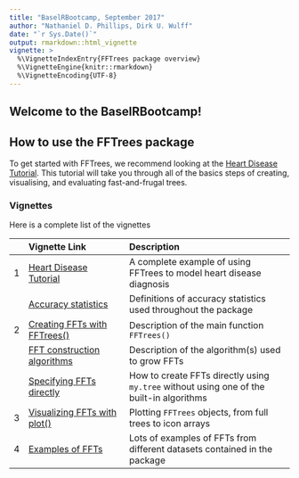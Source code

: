 ```yaml
---
title: "BaselRBootcamp, September 2017"
author: "Nathaniel D. Phillips, Dirk U. Wulff"
date: "`r Sys.Date()`"
output: rmarkdown::html_vignette
vignette: >
  %\VignetteIndexEntry{FFTrees package overview}
  %\VignetteEngine{knitr::rmarkdown}
  %\VignetteEncoding{UTF-8}
---
```


## Welcome to the BaselRBootcamp!



## How to use the FFTrees package

To get started with FFTrees, we recommend looking at the [Heart Disease Tutorial](FFTrees_heart.html). This tutorial will take you through all of the basics steps of creating, visualising, and evaluating fast-and-frugal trees.

### Vignettes

Here is a complete list of the vignettes

| | Vignette Link| Description |
|--:|:------------------------------|:-------------------------------------------------|
|     1|    [Heart Disease Tutorial](FFTrees_heart.html)| A complete example of using FFTrees to model heart disease diagnosis     |
|      |    [Accuracy statistics](AccuracyStatistics.html)| Definitions of accuracy statistics used throughout the package|
|     2|    [Creating FFTs with FFTrees()](FFTrees_function.html) |Description of  the main function `FFTrees()`|
|     |    [FFT construction algorithms](FFTrees_algorithm.html)|Description of the algorithm(s) used to grow FFTs     |
|      |    [Specifying FFTs directly](FFTrees_mytree.html)|How to create FFTs directly using `my.tree` without using one of the built-in algorithms|
|     3|    [Visualizing FFTs with plot()](FFTrees_plot.html)|Plotting `FFTrees` objects, from full trees to icon arrays|
|     4|    [Examples of FFTs](FFTrees_examples.html)|Lots of examples of FFTs from different datasets contained in the package|

